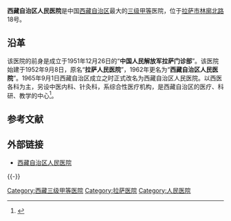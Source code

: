 '''西藏自治区人民医院'''是中国[[西藏自治区|西藏自治区]]最大的[[三级甲等|三级甲等]]医院，位于[[拉萨市|拉萨市]][[林廓北路|林廓北路]]18号。

== 沿革 ==
该医院的前身是成立于1951年12月26日的“'''中国人民解放军拉萨门诊部'''”。该医院始建于1952年9月8日，原名“'''拉萨人民医院'''”，1962年更名为“'''西藏自治区人民医院'''”。1965年9月1日西藏自治区成立之时正式改名为西藏自治区人民医院。以西医各科为主，另设中医内科、针灸科，系综合性医疗机构，是西藏自治区的医疗、科研、教学的中心<ref>{{Cite book|title=中国就医指南|last=刘国柱编|first=|publisher=北京：北京日报出版社|year=1988.08|isbn=7-80502-102-3|location=|pages=319}}</ref>。

== 参考文献 ==
{{Reflist}}

== 外部链接 ==
* [https://web.archive.org/web/20110717053545/http://www.tibethospital.com/ 西藏自治区人民医院]

{{-}}
{{拉萨地标}}

[[Category:西藏三级甲等医院|Category:西藏三级甲等医院]]
[[Category:拉萨医院|Category:拉萨医院]]
[[Category:人民医院|Category:人民医院]]